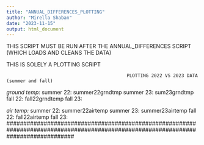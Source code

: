 ```yaml
---
title: "ANNUAL_DIFFERENCES_PLOTTING"
author: "Mirella Shaban"
date: "2023-11-15"
output: html_document
---
```


THIS SCRIPT MUST BE RUN AFTER THE ANNUAL_DIFFERENCES SCRIPT (WHICH LOADS AND CLEANS THE DATA)

THIS IS SOLELY A PLOTTING SCRIPT

####################################################################################################################################
                                                PLOTTING 2022 VS 2023 DATA (summer and fall)
####################################################################################################################################
*ground temp:*
summer 22: summer22grndtmp
summer 23: sum23grndtmp
fall 22: fall22grndtemp
fall 23:

*air temp:*
summer 22: summer22airtemp
summer 23: summer23airtemp
fall 22: fall22airtemp
fall 23:
####################################################################################################################################

####################################################################################################################################

